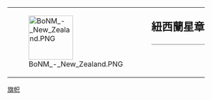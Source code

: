 {| style="border: 1px solid {{{border|gray}}}; background-color: {{{color|#fdffe7}}};"
|rowspan="2" valign="middle" | [[File:BoNM - New Zealand.PNG|100px]]
|rowspan="2" |
|style="font-size: x-large; padding: 0; vertical-align: middle; height: 1.1em;" | '''紐西蘭星章'''
|-
|style="vertical-align: middle; border-top: 1px solid gray;" | {{{1}}}
|}

<noinclude>
[[Category:維基星章模板|旗帜]]
</noinclude>